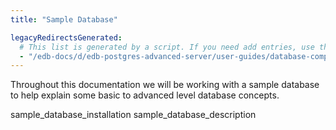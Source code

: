 ```yaml
---
title: "Sample Database"

legacyRedirectsGenerated:
  # This list is generated by a script. If you need add entries, use the `legacyRedirects` key.
  - "/edb-docs/d/edb-postgres-advanced-server/user-guides/database-compatibility-for-oracle-developers-guide/11/Database_Compatibility_for_Oracle_Developers_Guide.1.010.html"
---
```


<div id="sample_database" class="registered_link"></div>

Throughout this documentation we will be working with a sample database to help explain some basic to advanced level database concepts.

<div class="toctree" maxdepth="3">

sample_database_installation sample_database_description

</div>
